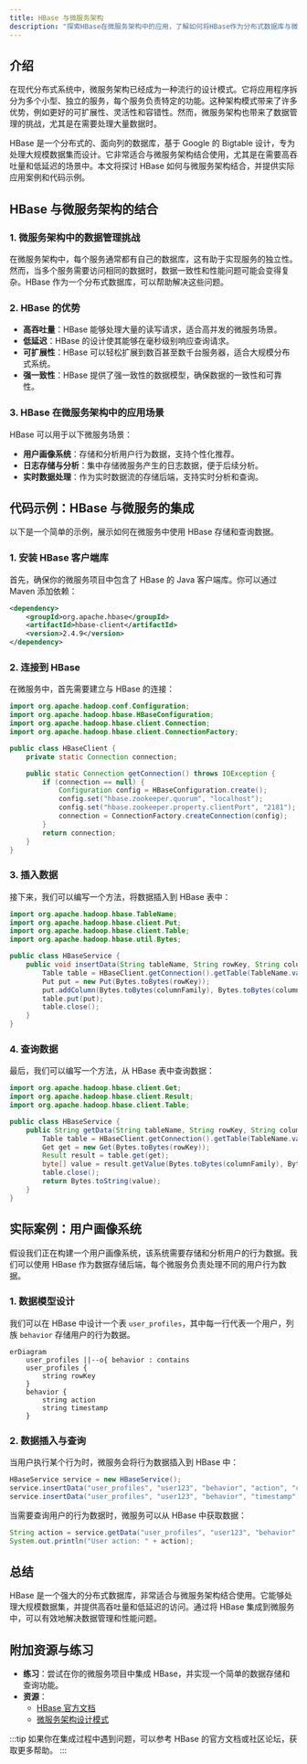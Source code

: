 ```yaml
---
title: HBase 与微服务架构
description: "探索HBase在微服务架构中的应用，了解如何将HBase作为分布式数据库与微服务结合使用，提升系统的可扩展性和性能。"
---
```


## 介绍

在现代分布式系统中，微服务架构已经成为一种流行的设计模式。它将应用程序拆分为多个小型、独立的服务，每个服务负责特定的功能。这种架构模式带来了许多优势，例如更好的可扩展性、灵活性和容错性。然而，微服务架构也带来了数据管理的挑战，尤其是在需要处理大量数据时。

HBase 是一个分布式的、面向列的数据库，基于 Google 的 Bigtable 设计，专为处理大规模数据集而设计。它非常适合与微服务架构结合使用，尤其是在需要高吞吐量和低延迟的场景中。本文将探讨 HBase 如何与微服务架构结合，并提供实际应用案例和代码示例。

## HBase 与微服务架构的结合

### 1. 微服务架构中的数据管理挑战

在微服务架构中，每个服务通常都有自己的数据库，这有助于实现服务的独立性。然而，当多个服务需要访问相同的数据时，数据一致性和性能问题可能会变得复杂。HBase 作为一个分布式数据库，可以帮助解决这些问题。

### 2. HBase 的优势

- **高吞吐量**：HBase 能够处理大量的读写请求，适合高并发的微服务场景。
- **低延迟**：HBase 的设计使其能够在毫秒级别响应查询请求。
- **可扩展性**：HBase 可以轻松扩展到数百甚至数千台服务器，适合大规模分布式系统。
- **强一致性**：HBase 提供了强一致性的数据模型，确保数据的一致性和可靠性。

### 3. HBase 在微服务架构中的应用场景

HBase 可以用于以下微服务场景：

- **用户画像系统**：存储和分析用户行为数据，支持个性化推荐。
- **日志存储与分析**：集中存储微服务产生的日志数据，便于后续分析。
- **实时数据处理**：作为实时数据流的存储后端，支持实时分析和查询。

## 代码示例：HBase 与微服务的集成

以下是一个简单的示例，展示如何在微服务中使用 HBase 存储和查询数据。

### 1. 安装 HBase 客户端库

首先，确保你的微服务项目中包含了 HBase 的 Java 客户端库。你可以通过 Maven 添加依赖：

```xml
<dependency>
    <groupId>org.apache.hbase</groupId>
    <artifactId>hbase-client</artifactId>
    <version>2.4.9</version>
</dependency>
```

### 2. 连接到 HBase

在微服务中，首先需要建立与 HBase 的连接：

```java
import org.apache.hadoop.conf.Configuration;
import org.apache.hadoop.hbase.HBaseConfiguration;
import org.apache.hadoop.hbase.client.Connection;
import org.apache.hadoop.hbase.client.ConnectionFactory;

public class HBaseClient {
    private static Connection connection;

    public static Connection getConnection() throws IOException {
        if (connection == null) {
            Configuration config = HBaseConfiguration.create();
            config.set("hbase.zookeeper.quorum", "localhost");
            config.set("hbase.zookeeper.property.clientPort", "2181");
            connection = ConnectionFactory.createConnection(config);
        }
        return connection;
    }
}
```

### 3. 插入数据

接下来，我们可以编写一个方法，将数据插入到 HBase 表中：

```java
import org.apache.hadoop.hbase.TableName;
import org.apache.hadoop.hbase.client.Put;
import org.apache.hadoop.hbase.client.Table;
import org.apache.hadoop.hbase.util.Bytes;

public class HBaseService {
    public void insertData(String tableName, String rowKey, String columnFamily, String column, String value) throws IOException {
        Table table = HBaseClient.getConnection().getTable(TableName.valueOf(tableName));
        Put put = new Put(Bytes.toBytes(rowKey));
        put.addColumn(Bytes.toBytes(columnFamily), Bytes.toBytes(column), Bytes.toBytes(value));
        table.put(put);
        table.close();
    }
}
```

### 4. 查询数据

最后，我们可以编写一个方法，从 HBase 表中查询数据：

```java
import org.apache.hadoop.hbase.client.Get;
import org.apache.hadoop.hbase.client.Result;
import org.apache.hadoop.hbase.client.Table;

public class HBaseService {
    public String getData(String tableName, String rowKey, String columnFamily, String column) throws IOException {
        Table table = HBaseClient.getConnection().getTable(TableName.valueOf(tableName));
        Get get = new Get(Bytes.toBytes(rowKey));
        Result result = table.get(get);
        byte[] value = result.getValue(Bytes.toBytes(columnFamily), Bytes.toBytes(column));
        table.close();
        return Bytes.toString(value);
    }
}
```

## 实际案例：用户画像系统

假设我们正在构建一个用户画像系统，该系统需要存储和分析用户的行为数据。我们可以使用 HBase 作为数据存储后端，每个微服务负责处理不同的用户行为数据。

### 1. 数据模型设计

我们可以在 HBase 中设计一个表 `user_profiles`，其中每一行代表一个用户，列族 `behavior` 存储用户的行为数据。

```mermaid
erDiagram
    user_profiles ||--o{ behavior : contains
    user_profiles {
        string rowKey
    }
    behavior {
        string action
        string timestamp
    }
```

### 2. 数据插入与查询

当用户执行某个行为时，微服务会将行为数据插入到 HBase 中：

```java
HBaseService service = new HBaseService();
service.insertData("user_profiles", "user123", "behavior", "action", "click");
service.insertData("user_profiles", "user123", "behavior", "timestamp", "2023-10-01T12:00:00Z");
```

当需要查询用户的行为数据时，微服务可以从 HBase 中获取数据：

```java
String action = service.getData("user_profiles", "user123", "behavior", "action");
System.out.println("User action: " + action);
```

## 总结

HBase 是一个强大的分布式数据库，非常适合与微服务架构结合使用。它能够处理大规模数据集，并提供高吞吐量和低延迟的访问。通过将 HBase 集成到微服务中，可以有效地解决数据管理和性能问题。

## 附加资源与练习

- **练习**：尝试在你的微服务项目中集成 HBase，并实现一个简单的数据存储和查询功能。
- **资源**：
  - [HBase 官方文档](https://hbase.apache.org/)
  - [微服务架构设计模式](https://microservices.io/)

:::tip
如果你在集成过程中遇到问题，可以参考 HBase 的官方文档或社区论坛，获取更多帮助。
:::